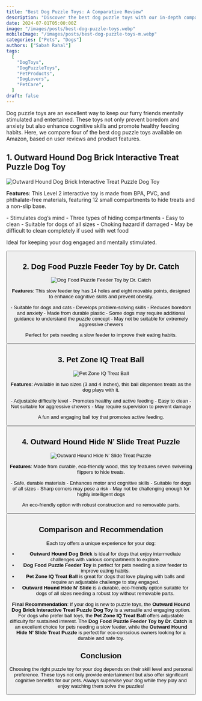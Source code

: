 ```yaml
---
title: "Best Dog Puzzle Toys: A Comparative Review"
description: "Discover the best dog puzzle toys with our in-depth comparison of top-rated Amazon products. Keep your dog entertained and mentally stimulated!"
date: 2024-07-01T05:00:00Z
image: "/images/posts/best-dog-puzzle-toys.webp"
mobileImage: "/images/posts/best-dog-puzzle-toys-m.webp"
categories: ["Pets", "Dogs"]
authors: ["Sabah Rahal"]
tags:
  [
    "DogToys",
    "DogPuzzleToys",
    "PetProducts",
    "DogLovers",
    "PetCare",
  ]
draft: false
---
```


Dog puzzle toys are an excellent way to keep our furry friends mentally stimulated and entertained. These toys not only prevent boredom and anxiety but also enhance cognitive skills and promote healthy feeding habits. Here, we compare four of the best dog puzzle toys available on Amazon, based on user reviews and product features.

## 1. Outward Hound Dog Brick Interactive Treat Puzzle Dog Toy

![Outward Hound Dog Brick Interactive Treat Puzzle Dog Toy](https://m.media-amazon.com/images/I/815qlPwPI1L._AC_SX679_.jpg)

**Features**: This Level 2 interactive toy is made from BPA, PVC, and phthalate-free materials, featuring 12 small compartments to hide treats and a non-slip base.

<Tabs client:load>

<Tab name="Pros">
  - Stimulates dog’s mind 
  - Three types of hiding compartments 
  - Easy to clean 
  - Suitable for dogs of all sizes
</Tab>

<Tab name="Cons">
  - Choking hazard if damaged
  - May be difficult to clean completely if used with wet food
</Tab>

</Tabs>

Ideal for keeping your dog engaged and mentally stimulated.

<Button
  label="Buy on Amazon"
  link="https://www.amazon.com/Ottoson-Outward-Hound-Brick-Puzzle/dp/B0711Y9XTF?th=1"
  style="solid"
/>

## 2. Dog Food Puzzle Feeder Toy by Dr. Catch

![Dog Food Puzzle Feeder Toy by Dr. Catch](https://m.media-amazon.com/images/I/71aqDSSEQsS._AC_SX679_.jpg)

**Features**: This slow feeder toy has 14 holes and eight movable points, designed to enhance cognitive skills and prevent obesity.

<Tabs client:load>

<Tab name="Pros">
  - Suitable for dogs and cats 
  - Develops problem-solving skills 
  - Reduces boredom and anxiety 
  - Made from durable plastic
</Tab>

<Tab name="Cons">
  - Some dogs may require additional guidance to understand the puzzle concept
  - May not be suitable for extremely aggressive chewers
</Tab>

</Tabs>

Perfect for pets needing a slow feeder to improve their eating habits.

<Button
  label="Buy on Amazon"
  link="https://www.amazon.com/DR-CATCH-Puzzle-Training-Enrichment/dp/B0BPL9QDR6?th=1"
  style="solid"
/>

## 3. Pet Zone IQ Treat Ball

![Pet Zone IQ Treat Ball](https://m.media-amazon.com/images/I/81jbz6HkyVL._AC_SX679_.jpg)

**Features**: Available in two sizes (3 and 4 inches), this ball dispenses treats as the dog plays with it.

<Tabs client:load>

<Tab name="Pros">
  - Adjustable difficulty level 
  - Promotes healthy and active feeding 
  - Easy to clean
</Tab>

<Tab name="Cons">
  - Not suitable for aggressive chewers
  - May require supervision to prevent damage
</Tab>

</Tabs>

A fun and engaging ball toy that promotes active feeding.

<Button
  label="Buy on Amazon"
  link="https://www.amazon.com/Pet-Zone-Treat-Ball-4-Inch/dp/B00P0MK4UO"
  style="solid"
/>

## 4. Outward Hound Hide N’ Slide Treat Puzzle

![Outward Hound Hide N’ Slide Treat Puzzle](https://m.media-amazon.com/images/I/81AoQ2ArC2L._AC_SX679_.jpg)

**Features**: Made from durable, eco-friendly wood, this toy features seven swiveling flippers to hide treats.

<Tabs client:load>

<Tab name="Pros">
  - Safe, durable materials 
  - Enhances motor and cognitive skills 
  - Suitable for dogs of all sizes
</Tab>

<Tab name="Cons">
  - Sharp corners may pose a risk
  - May not be challenging enough for highly intelligent dogs
</Tab>

</Tabs>

An eco-friendly option with robust construction and no removable parts.

<Button
  label="Buy on Amazon"
  link="https://www.amazon.com/Outward-Hound-Ottosson-Puppy-Puzzle/dp/B087DR8744?th=1"
  style="solid"/>

## Comparison and Recommendation

Each toy offers a unique experience for your dog:

- **Outward Hound Dog Brick** is ideal for dogs that enjoy intermediate challenges with various compartments to explore.
- **Dog Food Puzzle Feeder Toy** is perfect for pets needing a slow feeder to improve eating habits.
- **Pet Zone IQ Treat Ball** is great for dogs that love playing with balls and require an adjustable challenge to stay engaged.
- **Outward Hound Hide N’ Slide** is a durable, eco-friendly option suitable for dogs of all sizes needing a robust toy without removable parts.

**Final Recommendation**: If your dog is new to puzzle toys, the **Outward Hound Dog Brick Interactive Treat Puzzle Dog Toy** is a versatile and engaging option. For dogs who prefer ball toys, the **Pet Zone IQ Treat Ball** offers adjustable difficulty for sustained interest. The **Dog Food Puzzle Feeder Toy by Dr. Catch** is an excellent choice for pets needing a slow feeder, while the **Outward Hound Hide N’ Slide Treat Puzzle** is perfect for eco-conscious owners looking for a durable and safe toy.

## Conclusion

Choosing the right puzzle toy for your dog depends on their skill level and personal preference. These toys not only provide entertainment but also offer significant cognitive benefits for our pets. Always supervise your dog while they play and enjoy watching them solve the puzzles!
